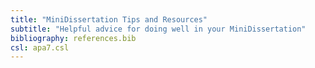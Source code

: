 ```yaml
---
title: "MiniDissertation Tips and Resources"
subtitle: "Helpful advice for doing well in your MiniDissertation"
bibliography: references.bib
csl: apa7.csl
---
```


